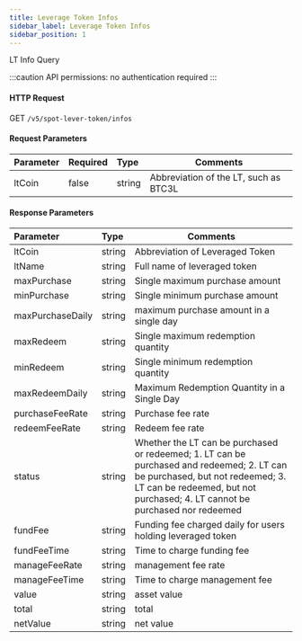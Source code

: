 ```yaml
---
title: Leverage Token Infos
sidebar_label: Leverage Token Infos
sidebar_position: 1
---
```

LT Info Query

:::caution
API permissions: no authentication required
:::


#### HTTP Request
GET `/v5/spot-lever-token/infos`

#### Request Parameters
| Parameter | Required | Type | Comments|
|:----- |:-------|:-----|------ |
|ltCoin |false |string |Abbreviation of the LT, such as BTC3L|

#### Response Parameters
| Parameter | Type | Comments|
|:----- |:-----|----- |
|ltCoin |string |Abbreviation of Leveraged Token |
|ltName |string |Full name of leveraged token |
|maxPurchase |string |Single maximum purchase amount |
|minPurchase |string |Single minimum purchase amount |
|maxPurchaseDaily |string |maximum purchase amount in a single day |
|maxRedeem |string |Single maximum redemption quantity |
|minRedeem |string |Single minimum redemption quantity  |
|maxRedeemDaily |string |Maximum Redemption Quantity in a Single Day |
|purchaseFeeRate |string |Purchase fee rate |
|redeemFeeRate |string |Redeem fee rate |
|status |string |Whether the LT can be purchased or redeemed; 1. LT can be purchased and redeemed; 2. LT can be purchased, but not redeemed; 3. LT can be redeemed, but not purchased; 4. LT cannot be purchased nor redeemed|
|fundFee |string |Funding fee charged daily for users holding leveraged token |
|fundFeeTime |string |Time to charge funding fee |
|manageFeeRate |string |management fee rate|
|manageFeeTime |string |Time to charge management fee |
|value |string |asset value |
|total |string |total|
|netValue |string |net value |
